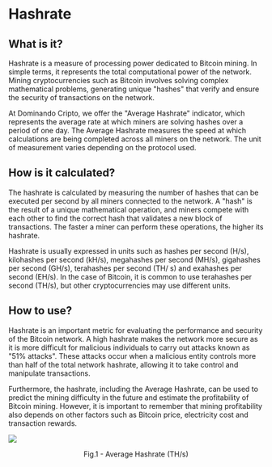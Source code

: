 # Hashrate

## What is it?

Hashrate is a measure of processing power dedicated to Bitcoin mining. In simple terms, it represents the total computational power of the network. Mining cryptocurrencies such as Bitcoin involves solving complex mathematical problems, generating unique "hashes" that verify and ensure the security of transactions on the network.

At Dominando Cripto, we offer the "Average Hashrate" indicator, which represents the average rate at which miners are solving hashes over a period of one day. The Average Hashrate measures the speed at which calculations are being completed across all miners on the network. The unit of measurement varies depending on the protocol used.

## How is it calculated?

The hashrate is calculated by measuring the number of hashes that can be executed per second by all miners connected to the network. A "hash" is the result of a unique mathematical operation, and miners compete with each other to find the correct hash that validates a new block of transactions. The faster a miner can perform these operations, the higher its hashrate.

Hashrate is usually expressed in units such as hashes per second (H/s), kilohashes per second (kH/s), megahashes per second (MH/s), gigahashes per second (GH/s), terahashes per second (TH/ s) and exahashes per second (EH/s). In the case of Bitcoin, it is common to use terahashes per second (TH/s), but other cryptocurrencies may use different units.

## How to use?

Hashrate is an important metric for evaluating the performance and security of the Bitcoin network. A high hashrate makes the network more secure as it is more difficult for malicious individuals to carry out attacks known as "51% attacks". These attacks occur when a malicious entity controls more than half of the total network hashrate, allowing it to take control and manipulate transactions.

Furthermore, the hashrate, including the Average Hashrate, can be used to predict the mining difficulty in the future and estimate the profitability of Bitcoin mining. However, it is important to remember that mining profitability also depends on other factors such as Bitcoin price, electricity cost and transaction rewards.

![](../../imgs/oc_hashrate.jpg)

<figcaption align="center" style={{ fontSize: "12px", color: "#B0B0B0 " }}>
  Fig.1 - Average Hashrate (TH/s)
</figcaption>
